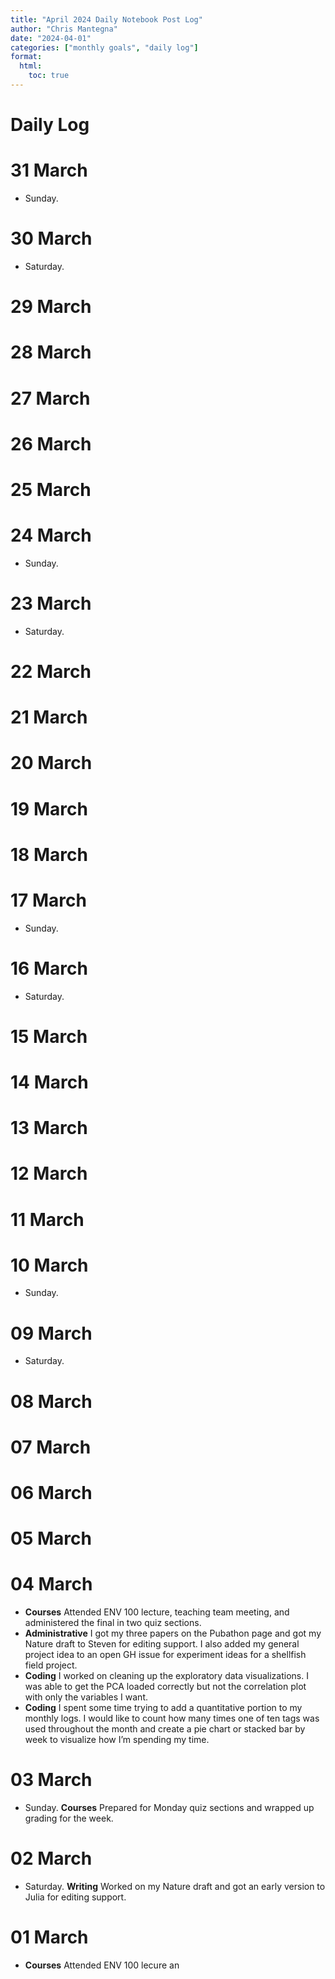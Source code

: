 ```yaml
---
title: "April 2024 Daily Notebook Post Log"
author: "Chris Mantegna"
date: "2024-04-01"
categories: ["monthly goals", "daily log"]
format:
  html:
    toc: true
---
```


# Daily Log


# 31 March 

- Sunday.

# 30 March

- Saturday. 

# 29 March
# 28 March
# 27 March
# 26 March
# 25 March
# 24 March

- Sunday. 

# 23 March

- Saturday. 

# 22 March
# 21 March
# 20 March
# 19 March
# 18 March
# 17 March

- Sunday.

# 16 March

- Saturday.

# 15 March
# 14 March
# 13 March
# 12 March
# 11 March
# 10 March

- Sunday.

# 09 March

- Saturday.

# 08 March
# 07 March
# 06 March
# 05 March
# 04 March

- **Courses** Attended ENV 100 lecture, teaching team meeting, and administered the final in two quiz sections.
- **Administrative** I got my three papers on the Pubathon page and got my Nature draft to Steven for editing support. I also added my general project idea to an open GH issue for experiment ideas for a shellfish field project.
- **Coding** I worked on cleaning up the exploratory data visualizations. I was able to get the PCA loaded correctly but not the correlation plot with only the variables I want. 
- **Coding** I spent some time trying to add a quantitative portion to my monthly logs. I would like to count how many times one of ten tags was used throughout the month and create a pie chart or stacked bar by week to visualize how I'm spending my time. 

# 03 March

- Sunday. **Courses** Prepared for Monday quiz sections and wrapped up grading for the week.

# 02 March

- Saturday. **Writing** Worked on my Nature draft and got an early version to Julia for editing support.

# 01 March

- **Courses** Attended ENV 100 lecure an
